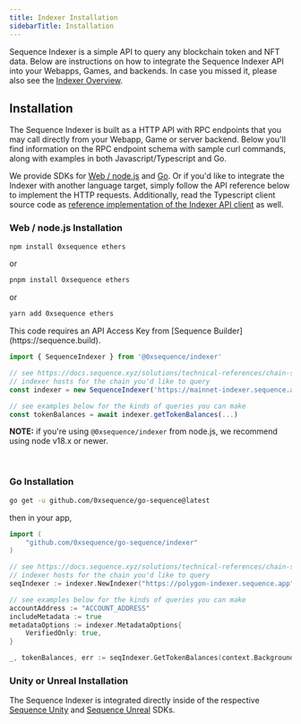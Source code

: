 ---
title: Indexer Installation
sidebarTitle: Installation
---

Sequence Indexer is a simple API to query any blockchain token and NFT data. Below are instructions
on how to integrate the Sequence Indexer API into your Webapps, Games, and backends. In case you missed
it, please also see the [Indexer Overview](/api-references/indexer/overview).

## Installation

The Sequence Indexer is built as a HTTP API with RPC endpoints that you may call directly
from your Webapp, Game or server backend. Below you'll find information on the RPC endpoint
schema with sample curl commands, along with examples in both Javascript/Typescript and Go.

We provide SDKs for [Web / node.js](https://github.com/0xsequence/sequence.js) and [Go](https://github.com/0xsequence/go-sequence).
Or if you'd like to integrate the Indexer with another language target, simply follow the API reference below
to implement the HTTP requests. Additionally, read the Typescript client source code as [reference
implementation of the Indexer API client](https://github.com/0xsequence/sequence.js/blob/master/packages/indexer/src/indexer.gen.ts) as well.

### Web / node.js Installation

```sh
npm install 0xsequence ethers
```

or

```sh
pnpm install 0xsequence ethers
```

or

```sh
yarn add 0xsequence ethers
```

<Note>
This code requires an API Access Key from [Sequence Builder](https://sequence.build).
</Note>

```ts
import { SequenceIndexer } from '@0xsequence/indexer'

// see https://docs.sequence.xyz/solutions/technical-references/chain-support for list of
// indexer hosts for the chain you'd like to query
const indexer = new SequenceIndexer('https://mainnet-indexer.sequence.app', 'AQAAAAAAAF_JvPALhBthL7VGn6jV0YDqaFY')

// see examples below for the kinds of queries you can make
const tokenBalances = await indexer.getTokenBalances(...)
```

**NOTE:** if you're using `@0xsequence/indexer` from node.js, we recommend using node v18.x or newer.

<br />

### Go Installation

```bash Terminal
go get -u github.com/0xsequence/go-sequence@latest
```

then in your app,

```go Go
import (
	"github.com/0xsequence/go-sequence/indexer"
)

// see https://docs.sequence.xyz/solutions/technical-references/chain-support for list of
// indexer hosts for the chain you'd like to query
seqIndexer := indexer.NewIndexer("https://polygon-indexer.sequence.app", "AQAAAAAAAF_JvPALhBthL7VGn6jV0YDqaFY")

// see examples below for the kinds of queries you can make
accountAddress := "ACCOUNT_ADDRESS"
includeMetadata := true
metadataOptions := indexer.MetadataOptions{
	VerifiedOnly: true,
}

_, tokenBalances, err := seqIndexer.GetTokenBalances(context.Background(), &accountAddress, nil, nil, &includeMetadata, &metadataOptions, nil, nil)
```

### Unity or Unreal Installation

The Sequence Indexer is integrated directly inside of the respective [Sequence Unity](/sdk/unity/) and [Sequence Unreal](/sdk/unreal/introduction) SDKs.


